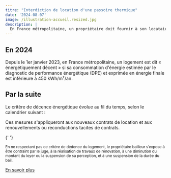 ```yaml
---
titre: "Interdiction de location d'une passoire thermique"
date: '2024-08-07'
image: /illustration-accueil.resized.jpg
description: |
  En France métropolitaine, un propriétaire doit fournir à son locataire un logement décent. Pour ce faire, la loi prévoit qu’il respecte <strong>des niveaux de performance énergétique minimums de plus en plus exigeants</strong>.
---
```



## En 2024

Depuis le 1er janvier 2023, en France métropolitaine, un logement est dit « énergétiquement décent » si sa consommation d'énergie estimée par le diagnostic de performance énergétique (DPE) et exprimée en énergie finale est inférieure à 450 kWh/m²/an.

## Par la suite

Le critère de décence énergétique évolue au fil du temps, selon le calendrier
suivant :

<InterdictionTable />

Ces mesures s'appliqueront aux nouveaux contrats de location et aux
renouvellements ou reconductions tacites de contrats.

{' '}

<small>
  En ne respectant pas ce critère de dédence du logement, le propriétaire
  bailleur s’expose à être contraint par le juge, à la réalisation de travaux de
  rénovation, à une diminution du montant du loyer ou la suspension de sa
  perception, et à une suspension de la durée du bail.
</small>

[En savoir
plus](https://www.ecologie.gouv.fr/politiques-publiques/interdiction-location-gel-loyers-passoires-energetiques)
